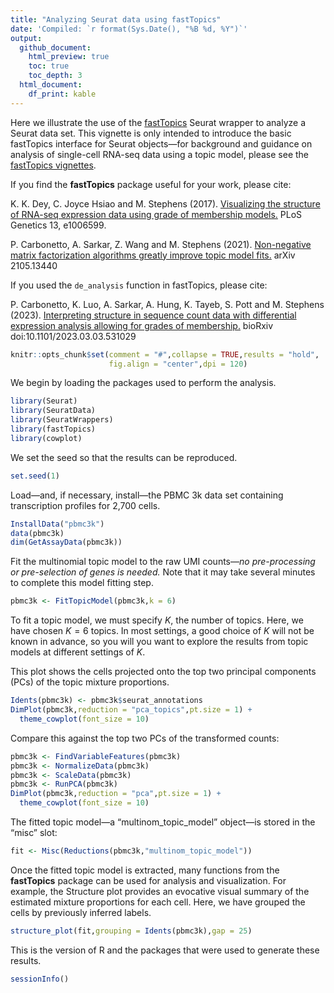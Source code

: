 ```yaml
---
title: "Analyzing Seurat data using fastTopics"
date: 'Compiled: `r format(Sys.Date(), "%B %d, %Y")`'
output:
  github_document:
    html_preview: true
    toc: true
    toc_depth: 3
  html_document:
    df_print: kable
---
```


Here we illustrate the use of the [fastTopics][fasttopics] Seurat
wrapper to analyze a Seurat data set. This vignette is only intended
to introduce the basic fastTopics interface for Seurat objects---for
background and guidance on analysis of single-cell RNA-seq data using
a topic model, please see the
[fastTopics vignettes][fasttopics-vignettes].

If you find the **fastTopics** package useful for your work, please
cite:

K. K. Dey, C. Joyce Hsiao and M. Stephens (2017). [Visualizing the
structure of RNA-seq expression data using grade of membership 
models.][countclust-paper] PLoS Genetics 13, e1006599.

P. Carbonetto, A. Sarkar, Z. Wang and M. Stephens (2021).
[Non-negative matrix factorization algorithms greatly improve topic
model fits.][fasttopics-paper] arXiv 2105.13440

If you used the `de_analysis` function in fastTopics, please cite:

P. Carbonetto, K. Luo, A. Sarkar, A. Hung, K. Tayeb, S. Pott and
M. Stephens (2023). [Interpreting structure in sequence count data
with differential expression analysis allowing for grades of
membership.][single-cell-topics-paper]
bioRxiv doi:10.1101/2023.03.03.531029

```r
knitr::opts_chunk$set(comment = "#",collapse = TRUE,results = "hold",
                      fig.align = "center",dpi = 120)
```

We begin by loading the packages used to perform the analysis.

```r
library(Seurat)
library(SeuratData)
library(SeuratWrappers)
library(fastTopics)
library(cowplot)
```

We set the seed so that the results can be reproduced.

```r
set.seed(1)
```

Load---and, if necessary, install---the PBMC 3k data set containing
transcription profiles for 2,700 cells.

```r
InstallData("pbmc3k")
data(pbmc3k)
dim(GetAssayData(pbmc3k))
```

Fit the multinomial topic model to the raw UMI counts---*no
pre-processing or pre-selection of genes is needed.* Note that it may
take several minutes to complete this model fitting step.

```r
pbmc3k <- FitTopicModel(pbmc3k,k = 6)
```

To fit a topic model, we must specify $K$, the number of topics.
Here, we have chosen $K = 6$ topics. In most settings, a good choice
of $K$ will not be known in advance, so you will you want to explore
the results from topic models at different settings of $K$.

This plot shows the cells projected onto the top two principal
components (PCs) of the topic mixture proportions.

```r
Idents(pbmc3k) <- pbmc3k$seurat_annotations
DimPlot(pbmc3k,reduction = "pca_topics",pt.size = 1) +
  theme_cowplot(font_size = 10)
```

Compare this against the top two PCs of the transformed counts:

```r
pbmc3k <- FindVariableFeatures(pbmc3k)
pbmc3k <- NormalizeData(pbmc3k)
pbmc3k <- ScaleData(pbmc3k)
pbmc3k <- RunPCA(pbmc3k)
DimPlot(pbmc3k,reduction = "pca",pt.size = 1) +
  theme_cowplot(font_size = 10)
```

The fitted topic model---a "multinom_topic_model" object---is stored
in the "misc" slot:

```r
fit <- Misc(Reductions(pbmc3k,"multinom_topic_model"))
```

Once the fitted topic model is extracted, many functions from the
**fastTopics** package can be used for analysis and visualization. For
example, the Structure plot provides an evocative visual summary of
the estimated mixture proportions for each cell. Here, we have grouped
the cells by previously inferred labels.

```r
structure_plot(fit,grouping = Idents(pbmc3k),gap = 25)
```

This is the version of R and the packages that were used to generate
these results.

```r
sessionInfo()
```

[fasttopics]:  https://github.com/stephenslab/fastTopics
[fasttopics-vignettes]:  https://stephenslab.github.io/fastTopics/articles
[countclust-paper]: https://doi.org/10.1371/journal.pgen.1006599
[fasttopics-paper]: https://arxiv.org/abs/2105.13440
[single-cell-topics-paper]: https://doi.org/10.1101/2023.03.03.531029 

